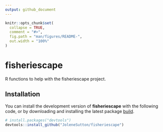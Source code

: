 ```yaml
---
output: github_document
---
```


<!-- README.md is generated from README.Rmd. Please edit that file -->

```r
knitr::opts_chunk$set(
  collapse = TRUE,
  comment = "#>",
  fig.path = "man/figures/README-",
  out.width = "100%"
)
```

# fisheriescape

<!-- badges: start -->
<!-- badges: end -->

R functions to help with the fisheriescape project.

## Installation

You can install the development version of **fisheriescape** with the following code, or by downloading and installing the latest package [build](https://github.com/JoleneSutton/fisheriescape/tree/main/builds).
``` r
# install.packages("devtools")
devtools::install_github("JoleneSutton/fisheriescape")
```
